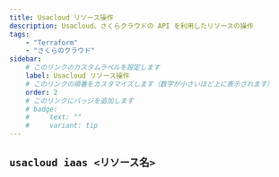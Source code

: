 ```yaml
---
title: Usacloud リソース操作
description: Usacloud、さくらクラウドの API を利用したリソースの操作
tags:
    - "Terraform"
    - "さくらのクラウド"
sidebar:
    # このリンクのカスタムラベルを設定します
    label: Usacloud リソース操作
    # このリンクの順番をカスタマイズします（数字が小さいほど上に表示されます）
    order: 2
    # このリンクにバッジを追加します
    # badge:
    #     text: ""
    #     variant: tip
---
```



## `usacloud iaas <リソース名>`

<Table
    caption=""
    columns={["Option", "説明"]}
    data={[
        ["archive", ""],
        ["auth-status", ""],
        ["auto-backup", ""],
        ["auto-scale", ""],
        ["bill", ""],
        ["bridge", ""],
        ["cdrom", ""],
        ["certificate-authority", ""],
        ["container-registry", ""],
        ["coupon", ""],
        ["database", ""],
        ["disk", ""],
        ["disk-plan", ""],
        ["dns", ""],
        ["enhanced-db", ""],
        ["esme", ""],
        ["gslb", ""],
        ["icon", ""],
        ["interface", ""],
        ["internet", ""],
        ["internet-plan", ""],
        ["ipaddress", ""],
        ["ipv6addr", ""],
        ["ipv6net", ""],
        ["license", ""],
        ["license-info", ""],
        ["load-balancer", ""],
        ["local-router", ""],
        ["mobile-gateway", ""],
        ["nfs", ""],
        ["note", ""],
        ["packet-filter", ""],
        ["private-host", ""],
        ["private-host-plan", ""],
        ["proxy-lb", ""],
        ["region", ""],
        ["self (Print resource ID)", ""],
        ["server", ""],
        ["server-plan", ""],
        ["service-class", ""],
        ["sim", ""],
        ["simple-monitor", ""],
        ["ssh-key", ""],
        ["subnet", ""],
        ["switch", ""],
        ["vpc-router", ""],
    ]}
/>

